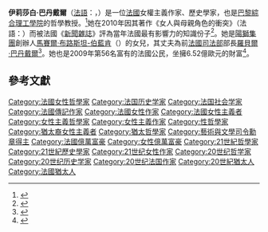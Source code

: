 {{Infobox person
| name        = 伊莉莎白·巴丹戴爾
| native_name = {{lang|fr|Elisabeth Badinter}}{{in lang|fr}}
| image       = 
| caption     = 
| birth_date  = {{birth date and age|1944|3|5}}
| birth_place = {{FRA}}[[布洛涅-比揚古|布洛涅-比揚古鎮]]
| residence   = 
| citizenship = {{FRA}}
| education   = 
| occupation  =  
| known_for   = [[陽獅集團|陽獅集團]]
| networth    = {{gain}} 約14億美元<br/>（富比世，2013年3月）
| boards      = 
| spouse      = [[羅貝爾·巴丹戴爾|羅貝爾·巴丹戴爾]]（1966年婚）
| children    = 3
| relatives   = [[馬賽爾·布路斯坦-伯藍肯|馬賽爾·布路斯坦-伯藍肯]]（父親）
| website     =
}}
'''伊莉莎白·巴丹戴爾'''（[[法語|法語]]：{{lang|fr|Élisabeth Badinter}}，{{bd|1944年|3月5日}}）是一位[[法國|法國]]女權主義作家、歷史學家，也是[[巴黎綜合理工學院|巴黎綜合理工學院]]的哲學教授。<ref>{{Cite web |url=http://www.guardian.co.uk/world/2010/feb/12/france-feminism-elisabeth-badinter |title=存档副本 |access-date=2011-08-29 |archive-date=2012-05-29 |archive-url=https://web.archive.org/web/20120529114325/http://www.guardian.co.uk/world/2010/feb/12/france-feminism-elisabeth-badinter |dead-url=no }}</ref>她在2010年因其著作《女人與母親角色的衝突》（法語：''{{lang|fr|Le conflit, la femme et la mère}}''）而被法國《[[新聞雜誌|新聞雜誌]]》評為當年法國最有影響力的知識份子<ref>{{cite journal | last=Kramer | first=Jane | url=http://www.newyorker.com/reporting/2011/07/25/110725fa_fact_kramer | title=Against Nature: Elisabeth Badinter’s contrarian feminism | journal=The New Yorker | date=July 25, 2011 | access-date=2011-08-29 | archive-date=2013-05-29 | archive-url=https://web.archive.org/web/20130529234131/http://www.newyorker.com/reporting/2011/07/25/110725fa_fact_kramer | dead-url=no }}</ref>。她是[[陽獅|陽獅集團]]創辦人[[馬賽爾·布路斯坦-伯藍肯|馬賽爾·布路斯坦-伯藍肯]]（{{lang|fr|Marcel Bleustein-Blanchet}}）的女兒，其丈夫為前[[法國司法部|法國司法部]]部長[[羅貝爾·巴丹戴爾|羅貝爾·巴丹戴爾]]<ref>{{Cite web |url=http://jwa.org/encyclopedia/article/badinter-elisabeth |title="Elisabeth Badinter", ''Jewish women Encyclopedia'' |access-date=2011-08-29 |archive-date=2020-10-02 |archive-url=https://web.archive.org/web/20201002145318/https://jwa.org/encyclopedia/article/badinter-elisabeth |dead-url=no }}</ref>。她也是2009年第56名富有的法國公民，坐擁6.52億歐元的財富<ref>{{Cite web |url=http://www.challenges.fr/classements/fortune.php?limit=50&t=&s=ASC&search=&cible=&s=ASC |title=存档副本 |access-date=2011-08-29 |archive-date=2011-07-01 |archive-url=https://web.archive.org/web/20110701001917/http://www.challenges.fr/classements/fortune.php?limit=50&t=&s=ASC&search=&cible=&s=ASC |dead-url=no }}</ref>。

== 參考文獻 ==
{{reflist}}

{{Authority control}}
{{Portal bar|法國|女權主義|哲學}}
{{DEFAULTSORT:Badinter, Elisabeth}}
[[Category:法國女性哲學家|Category:法國女性哲學家]]
[[Category:法国历史学家|Category:法国历史学家]]
[[Category:法国社会学家|Category:法国社会学家]]
[[Category:法國傳記作家|Category:法國傳記作家]]
[[Category:法國女性作家|Category:法國女性作家]]
[[Category:法國女性主義者|Category:法國女性主義者]]
[[Category:女性主義哲學家|Category:女性主義哲學家]]
[[Category:女性主義作家|Category:女性主義作家]]
[[Category:性哲學家|Category:性哲學家]]
[[Category:猶太裔女性主義者|Category:猶太裔女性主義者]]
[[Category:猶太哲學家|Category:猶太哲學家]]
[[Category:藝術與文學司令勳章得主|Category:藝術與文學司令勳章得主]]
[[Category:法國億萬富豪|Category:法國億萬富豪]]
[[Category:女性億萬富豪|Category:女性億萬富豪]]
[[Category:21世紀哲學家|Category:21世紀哲學家]]
[[Category:21世紀歷史學家|Category:21世紀歷史學家]]
[[Category:21世纪女性作家|Category:21世纪女性作家]]
[[Category:20世纪哲学家|Category:20世纪哲学家]]
[[Category:20世纪历史学家|Category:20世纪历史学家]]
[[Category:20世纪法国作家|Category:20世纪法国作家]]
[[Category:20世紀猶太人|Category:20世紀猶太人]]
[[Category:法國猶太人|Category:法國猶太人]]